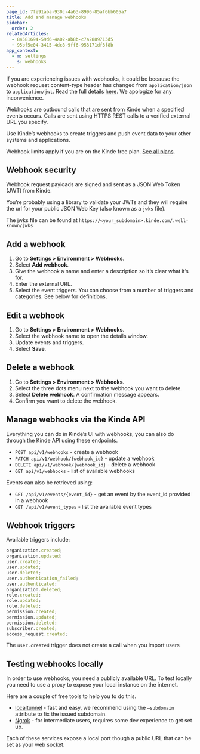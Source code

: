 ```yaml
---
page_id: 7fe91aba-930c-4a63-8996-85af6bb605a7
title: Add and manage webhooks
sidebar:
  order: 2
relatedArticles:
  - 84581694-59d6-4a02-ab8b-c7a2889713d5
  - 95bf5e04-3415-4dc8-9ff6-953171df3f8b
app_context:
  - m: settings
    s: webhooks
---
```


<Aside type="warning">

If you are experiencing issues with webhooks, it could be because the webhook request content-type header has changed from `application/json` to `application/jwt`. Read the full details [here](https://kinde.notion.site/Important-notice-for-webhooks-users-7fcf184faece41368603e513267dffc6). We apologize for any inconvenience.

</Aside>

Webhooks are outbound calls that are sent from Kinde when a specified events occurs. Calls are sent using HTTPS REST calls to a verified external URL you specify.

Use Kinde’s webhooks to create triggers and push event data to your other systems and applications.

<Aside type="upgrade">

Webhook limits apply if you are on the Kinde free plan. [See all plans](https://kinde.com/pricing/).

</Aside>

## Webhook security

Webhook request payloads are signed and sent as a JSON Web Token (JWT) from Kinde.

You’re probably using a library to validate your JWTs and they will require the url for your public JSON Web Key (also known as a `jwks` file).

The jwks file can be found at `https://<your_subdomain>.kinde.com/.well-known/jwks`

## Add a webhook

1. Go to **Settings > Environment > Webhooks**.
2. Select **Add webhook**.
3. Give the webhook a name and enter a description so it’s clear what it’s for.
4. Enter the external URL.
5. Select the event triggers. You can choose from a number of triggers and categories. See below for definitions.

## Edit a webhook

1. Go to **Settings > Environment > Webhooks**.
2. Select the webhook name to open the details window.
3. Update events and triggers.
4. Select **Save**.

## Delete a webhook

1. Go to **Settings > Environment > Webhooks**.
2. Select the three dots menu next to the webhook you want to delete.
3. Select **Delete webhook**. A confirmation message appears.
4. Confirm you want to delete the webhook.

## Manage webhooks via the Kinde API

Everything you can do in Kinde’s UI with webhooks, you can also do through the Kinde API using these endpoints.

- `POST api/v1/webhooks` - create a webhook
- `PATCH api/v1/webhook/{webhook_id}` - update a webhook
- `DELETE api/v1/webhook/{webhook_id}` - delete a webhook
- `GET api/v1/webhooks` - list of available webhooks

Events can also be retrieved using:

- `GET /api/v1/events/{event_id}` - get an event by the event_id provided in a webhook
- `GET /api/v1/event_types` - list the available event types

## Webhook triggers

Available triggers include:

```jsx
organization.created;
organization.updated;
user.created;
user.updated;
user.deleted;
user.authentication_failed;
user.authenticated;
organization.deleted;
role.created;
role.updated;
role.deleted;
permission.created;
permission.updated;
permission.deleted;
subscriber.created;
access_request.created;
```

<Aside>

The `user.created` trigger does not create a call when you import users

</Aside>

## Testing webhooks locally

In order to use webhooks, you need a publicly available URL. To test locally you need to use a proxy to expose your local instance on the internet.

Here are a couple of free tools to help you to do this.

- [localtunnel](https://theboroer.github.io/localtunnel-www/) - fast and easy, we recommend using the `—subdomain` attribute to fix the issued subdomain.
- [Ngrok](https://ngrok.com/) - for intermediate users, requires some dev experience to get set up.

Each of these services expose a local port though a public URL that can be set as your web socket.
